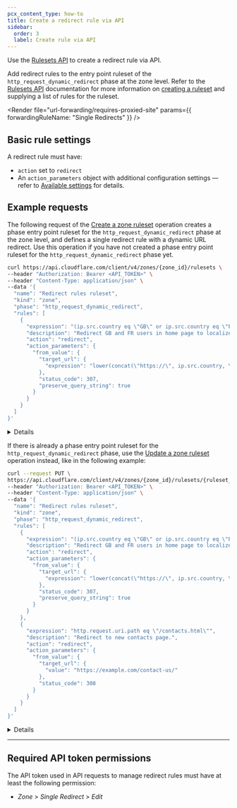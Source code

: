 ```yaml
---
pcx_content_type: how-to
title: Create a redirect rule via API
sidebar:
  order: 3
  label: Create rule via API
---
```



Use the [Rulesets API](/ruleset-engine/rulesets-api/) to create a redirect rule via API.

Add redirect rules to the entry point ruleset of the `http_request_dynamic_redirect` phase at the zone level. Refer to the [Rulesets API](/ruleset-engine/rulesets-api/) documentation for more information on [creating a ruleset](/ruleset-engine/rulesets-api/create/) and supplying a list of rules for the ruleset.

<Render
	file="url-forwarding/requires-proxied-site"
	params={{ forwardingRuleName: "Single Redirects" }}
/>

## Basic rule settings

A redirect rule must have:

- `action` set to `redirect`
- An `action_parameters` object with additional configuration settings — refer to [Available settings](/rules/url-forwarding/single-redirects/settings/) for details.

## Example requests

The following request of the [Create a zone ruleset](/api/resources/rulesets/methods/create/) operation creates a phase entry point ruleset for the `http_request_dynamic_redirect` phase at the zone level, and defines a single redirect rule with a dynamic URL redirect. Use this operation if you have not created a phase entry point ruleset for the `http_request_dynamic_redirect` phase yet.

```bash title="Request"
curl https://api.cloudflare.com/client/v4/zones/{zone_id}/rulesets \
--header "Authorization: Bearer <API_TOKEN>" \
--header "Content-Type: application/json" \
--data '{
  "name": "Redirect rules ruleset",
  "kind": "zone",
  "phase": "http_request_dynamic_redirect",
  "rules": [
    {
      "expression": "(ip.src.country eq \"GB\" or ip.src.country eq \"FR\") and http.request.uri.path eq \"/\"",
      "description": "Redirect GB and FR users in home page to localized site.",
      "action": "redirect",
      "action_parameters": {
        "from_value": {
          "target_url": {
            "expression": "lower(concat(\"https://\", ip.src.country, \".example.com\"))"
          },
          "status_code": 307,
          "preserve_query_string": true
        }
      }
    }
  ]
}'
```

<Details header="Response">

```json
{
	"result": {
		"id": "528f4f03bf0da53a29907199625867be",
		"name": "Redirect rules ruleset",
		"kind": "zone",
		"version": "1",
		"rules": [
			{
				"id": "235e557b92fd4e5e8753ee665a9ddd75",
				"version": "1",
				"expression": "(ip.src.country eq \"GB\" or ip.src.country eq \"FR\") and http.request.uri.path eq \"/\"",
				"description": "Redirect GB and FR users in home page to localized site.",
				"action": "redirect",
				"action_parameters": {
					"from_value": {
						"target_url": {
							"expression": "lower(concat(\"https://\", ip.src.country, \".example.com\"))"
						},
						"status_code": 307,
						"preserve_query_string": true
					}
				},
				"last_updated": "2022-09-28T09:20:42Z"
			}
		],
		"last_updated": "2022-09-28T09:20:42Z",
		"phase": "http_request_dynamic_redirect"
	},
	"success": true,
	"errors": [],
	"messages": []
}
```

</Details>

If there is already a phase entry point ruleset for the `http_request_dynamic_redirect` phase, use the [Update a zone ruleset](/api/resources/rulesets/methods/update/) operation instead, like in the following example:

```bash title="Request"
curl --request PUT \
https://api.cloudflare.com/client/v4/zones/{zone_id}/rulesets/{ruleset_id} \
--header "Authorization: Bearer <API_TOKEN>" \
--header "Content-Type: application/json" \
--data '{
  "name": "Redirect rules ruleset",
  "kind": "zone",
  "phase": "http_request_dynamic_redirect",
  "rules": [
    {
      "expression": "(ip.src.country eq \"GB\" or ip.src.country eq \"FR\") and http.request.uri.path eq \"/\"",
      "description": "Redirect GB and FR users in home page to localized site.",
      "action": "redirect",
      "action_parameters": {
        "from_value": {
          "target_url": {
            "expression": "lower(concat(\"https://\", ip.src.country, \".example.com\"))"
          },
          "status_code": 307,
          "preserve_query_string": true
        }
      }
    },
    {
      "expression": "http.request.uri.path eq \"/contacts.html\"",
      "description": "Redirect to new contacts page.",
      "action": "redirect",
      "action_parameters": {
        "from_value": {
          "target_url": {
            "value": "https://example.com/contact-us/"
          },
          "status_code": 308
        }
      }
    }
  ]
}'
```

<Details header="Response">

```json
{
	"result": {
		"id": "528f4f03bf0da53a29907199625867be",
		"name": "Redirect rules ruleset",
		"description": "",
		"kind": "zone",
		"version": "2",
		"rules": [
			{
				"id": "235e557b92fd4e5e8753ee665a9ddd75",
				"version": "1",
				"action": "redirect",
				"action_parameters": {
					"from_value": {
						"target_url": {
							"expression": "lower(concat(\"https://\", ip.src.country, \".example.com\"))"
						},
						"status_code": 307,
						"preserve_query_string": true
					}
				},
				"expression": "(ip.src.country eq \"GB\" or ip.src.country eq \"FR\") and http.request.uri.path eq \"/\"",
				"description": "Redirect GB and FR users in home page to localized site.",
				"last_updated": "2022-10-03T15:38:51.658387Z",
				"ref": "235e557b92fd4e5e8753ee665a9ddd75",
				"enabled": true
			},
			{
				"id": "cfad5efbfcd1440fb5b30cf30f95ece3",
				"version": "1",
				"action": "redirect",
				"action_parameters": {
					"from_value": {
						"target_url": {
							"value": "https://example.com/contact-us/"
						},
						"status_code": 308
					}
				},
				"expression": "http.request.uri.path eq \"/contacts.html\"",
				"description": "Redirect to new contacts page.",
				"last_updated": "2022-10-03T15:38:51.658387Z",
				"ref": "cfad5efbfcd1440fb5b30cf30f95ece3",
				"enabled": true
			}
		],
		"last_updated": "2022-10-03T15:38:51.658387Z",
		"phase": "http_request_dynamic_redirect"
	},
	"success": true,
	"errors": [],
	"messages": []
}
```

</Details>

---

## Required API token permissions

The API token used in API requests to manage redirect rules must have at least the following permission:

- _Zone_ > _Single Redirect_ > _Edit_
